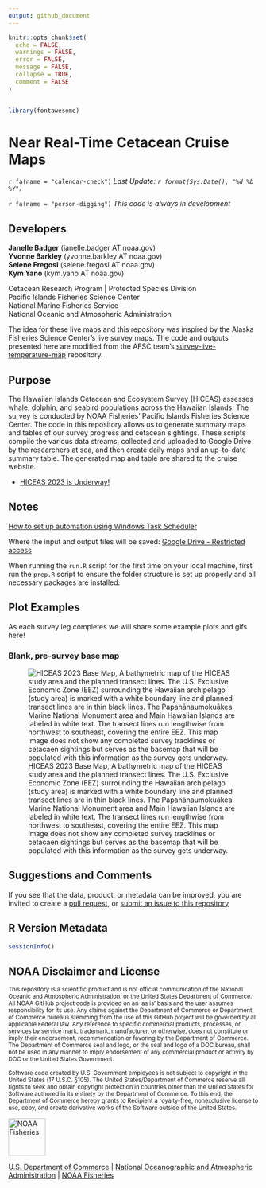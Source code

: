 ```yaml
---
output: github_document
---
```


<!-- README.md is generated from README.Rmd. Please edit that file -->

```r
knitr::opts_chunk$set(
  echo = FALSE, 
  warnings = FALSE, 
  error = FALSE, 
  message = FALSE,
  collapse = TRUE,
  comment = FALSE
)


library(fontawesome)
```


# Near Real-Time Cetacean Cruise Maps

`r fa(name = "calendar-check")` *Last Update: `r format(Sys.Date(), "%d %b %Y")`*

`r fa(name = "person-digging")` *This code is always in development*

## Developers

**Janelle Badger** (janelle.badger AT noaa.gov)  
**Yvonne Barkley** (yvonne.barkley AT noaa.gov)  
**Selene Fregosi** (selene.fregosi AT noaa.gov)   
**Kym Yano** (kym.yano AT noaa.gov)  

Cetacean Research Program | Protected Species Division  
Pacific Islands Fisheries Science Center  
National Marine Fisheries Service  
National Oceanic and Atmospheric Administration

The idea for these live maps and this repository was inspired by the Alaska Fisheries Science Center's live survey maps. The code and outputs presented here are modified from the AFSC team's [survey-live-temperature-map](https://github.com/afsc-gap-products/survey-live-temperature-map) repository. 

## Purpose

The Hawaiian Islands Cetacean and Ecosystem Survey (HICEAS) assesses whale, dolphin, and seabird populations across the Hawaiian Islands. The survey is conducted by NOAA Fisheries' Pacific Islands Fisheries Science Center. The code in this repository allows us to generate summary maps and tables of our survey progress and cetacean sightings. These scripts compile the various data streams, collected and uploaded to Google Drive by the researchers at sea, and then create daily maps and an up-to-date summary table. The generated map and table are shared to the cruise website.

- [HICEAS 2023 is Underway!](https://storymaps.arcgis.com/stories/b3bbf0e90d0141f7bf47edc5339ccb7a)


## Notes

[How to set up automation using Windows Task Scheduler](https://docs.google.com/document/d/1eSvKQl3RGqqxyt8O07Qfya14hhlKR16bmz8MlNiHDQ8/edit)

Where the input and output files will be saved: [Google Drive - Restricted access](https://drive.google.com/drive/u/0/folders/1okUHW9LRxXJ8T8Djxu_VUKV3LPmEMp6c)

When running the `run.R` script for the first time on your local machine, first run the `prep.R` script to ensure the folder structure is set up properly and all necessary packages are installed.

## Plot Examples 

As each survey leg completes we will share some example plots and gifs here! 

### Blank, pre-survey base map

![HICEAS 2023 Base Map, A bathymetric map of the HICEAS study area and the planned transect lines. The U.S. Exclusive Economic Zone (EEZ) surrounding the Hawaiian archipelago (study area) is marked with a white boundary line and planned transect lines are in thin black lines. The Papahānaumokuākea Marine National Monument area and Main Hawaiian Islands are labeled in white text. The transect lines run lengthwise from northwest to southeast, covering the entire EEZ. This map image does not show any completed survey tracklines or cetacaen sightings but serves as the basemap that will be populated with this information as the survey gets underway.](./outputs/hiceas-2023-cruise-map_placeholder.png)

## Suggestions and Comments

If you see that the data, product, or metadata can be improved, you are invited to create a 
[pull request](https://github.com/PIFSC-Protected-Species-Division/cruise-maps-live/pulls), or
[submit an issue to this repository](https://github.com/PIFSC-Protected-Species-Division/cruise-maps-live/issues)

## R Version Metadata

```r
sessionInfo()
```

## NOAA Disclaimer and License

<sub>This repository is a scientific product and is not official communication of the National Oceanic and Atmospheric Administration, or the United States Department of Commerce. All NOAA GitHub project code is provided on an ‘as is’ basis and the user assumes responsibility for its use. Any claims against the Department of Commerce or Department of Commerce bureaus stemming from the use of this GitHub project will be governed by all applicable Federal law. Any reference to specific commercial products, processes, or services by service mark, trademark, manufacturer, or otherwise, does not constitute or imply their endorsement, recommendation or favoring by the Department of Commerce. The Department of Commerce seal and logo, or the seal and logo of a DOC bureau, shall not be used in any manner to imply endorsement of any commercial product or activity by DOC or the United States Government.


<sub>Software code created by U.S. Government employees is not subject to copyright in the United States (17 U.S.C. §105). The United States/Department of Commerce reserve all rights to seek and obtain copyright protection in countries other than the United States for Software authored in its entirety by the Department of Commerce. To this end, the Department of Commerce hereby grants to Recipient a royalty-free, nonexclusive license to use, copy, and create derivative works of the Software outside of the United States.

<img src="https://raw.githubusercontent.com/nmfs-general-modeling-tools/nmfspalette/main/man/figures/noaa-fisheries-rgb-2line-horizontal-small.png" height="75" alt="NOAA Fisheries">

[U.S. Department of Commerce](https://www.commerce.gov/) | [National
Oceanographic and Atmospheric Administration](https://www.noaa.gov) |
[NOAA Fisheries](https://www.fisheries.noaa.gov/)
